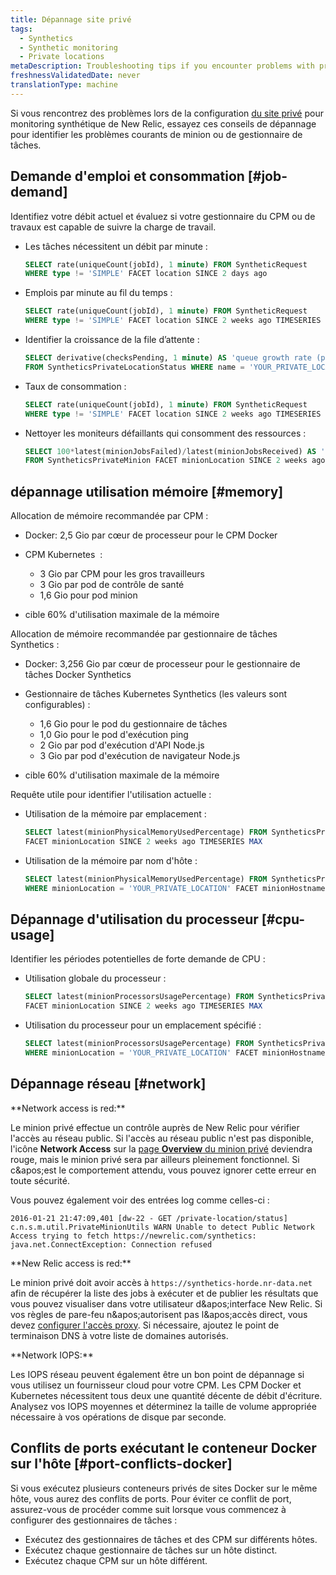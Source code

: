 ```yaml
---
title: Dépannage site privé
tags:
  - Synthetics
  - Synthetic monitoring
  - Private locations
metaDescription: Troubleshooting tips if you encounter problems with private locations or private minions or job managers with synthetic monitoring in New Relic.
freshnessValidatedDate: never
translationType: machine
---
```


Si vous rencontrez des problèmes lors de la configuration [du site privé](/docs/synthetics/new-relic-synthetics/private-locations/private-locations-overview-monitor-internal-sites-add-new-locations) pour monitoring synthétique de New Relic, essayez ces conseils de dépannage pour identifier les problèmes courants de minion ou de gestionnaire de tâches.

## Demande d&apos;emploi et consommation [#job-demand]

Identifiez votre débit actuel et évaluez si votre gestionnaire du CPM ou de travaux est capable de suivre la charge de travail.

* Les tâches nécessitent un débit par minute :

  ```sql
  SELECT rate(uniqueCount(jobId), 1 minute) FROM SyntheticRequest 
  WHERE type != 'SIMPLE' FACET location SINCE 2 days ago
  ```

* Emplois par minute au fil du temps :

  ```sql
  SELECT rate(uniqueCount(jobId), 1 minute) FROM SyntheticRequest 
  WHERE type != 'SIMPLE' FACET location SINCE 2 weeks ago TIMESERIES
  ```

* Identifier la croissance de la file d’attente :

  ```sql
  SELECT derivative(checksPending, 1 minute) AS 'queue growth rate (per minute)' 
  FROM SyntheticsPrivateLocationStatus WHERE name = 'YOUR_PRIVATE_LOCATION' SINCE 2 days ago TIMESERIES
  ```

* Taux de consommation :

  ```sql
  SELECT rate(uniqueCount(jobId), 1 minute) FROM SyntheticRequest 
  WHERE type != 'SIMPLE' FACET location SINCE 2 weeks ago TIMESERIES
  ```

* Nettoyer les moniteurs défaillants qui consomment des ressources :

  ```sql
  SELECT 100*latest(minionJobsFailed)/latest(minionJobsReceived) AS 'job failure rate (%)' 
  FROM SyntheticsPrivateMinion FACET minionLocation SINCE 2 weeks ago TIMESERIES MAX
  ```

## dépannage utilisation mémoire [#memory]

Allocation de mémoire recommandée par CPM :

* Docker: 2,5 Gio par cœur de processeur pour le CPM Docker

* CPM Kubernetes  :

  * 3 Gio par CPM pour les gros travailleurs
  * 3 Gio par pod de contrôle de santé
  * 1,6 Gio pour pod minion

* cible 60% d&apos;utilisation maximale de la mémoire

Allocation de mémoire recommandée par gestionnaire de tâches Synthetics :

* Docker: 3,256 Gio par cœur de processeur pour le gestionnaire de tâches Docker Synthetics

* Gestionnaire de tâches Kubernetes Synthetics (les valeurs sont configurables) :

  * 1,6 Gio pour le pod du gestionnaire de tâches
  * 1,0 Gio pour le pod d&apos;exécution ping
  * 2 Gio par pod d&apos;exécution d&apos;API Node.js
  * 3 Gio par pod d&apos;exécution de navigateur Node.js

* cible 60% d&apos;utilisation maximale de la mémoire

Requête utile pour identifier l&apos;utilisation actuelle :

* Utilisation de la mémoire par emplacement :

  ```sql
  SELECT latest(minionPhysicalMemoryUsedPercentage) FROM SyntheticsPrivateMinion
  FACET minionLocation SINCE 2 weeks ago TIMESERIES MAX
  ```

* Utilisation de la mémoire par nom d&apos;hôte :

  ```sql
  SELECT latest(minionPhysicalMemoryUsedPercentage) FROM SyntheticsPrivateMinion 
  WHERE minionLocation = 'YOUR_PRIVATE_LOCATION' FACET minionHostname SINCE 2 weeks ago TIMESERIES MAX
  ```

## Dépannage d&apos;utilisation du processeur [#cpu-usage]

Identifier les périodes potentielles de forte demande de CPU :

* Utilisation globale du processeur :

  ```sql
  SELECT latest(minionProcessorsUsagePercentage) FROM SyntheticsPrivateMinion 
  FACET minionLocation SINCE 2 weeks ago TIMESERIES MAX
  ```

* Utilisation du processeur pour un emplacement spécifié :

  ```sql
  SELECT latest(minionProcessorsUsagePercentage) FROM SyntheticsPrivateMinion 
  WHERE minionLocation = 'YOUR_PRIVATE_LOCATION' FACET minionHostname SINCE 2 weeks ago TIMESERIES MAX
  ```

## Dépannage réseau [#network]

<DNT>
  **Network access is red:**
</DNT>

Le minion privé effectue un contrôle auprès de New Relic pour vérifier l&apos;accès au réseau public. Si l&apos;accès au réseau public n&apos;est pas disponible, l&apos;icône <DNT>**Network Access**</DNT> sur la [page <DNT>**Overview**</DNT> du minion privé](/docs/synthetics/new-relic-synthetics/pages/synthetics-overview-page-view-monitors-performance) deviendra rouge, mais le minion privé sera par ailleurs pleinement fonctionnel. Si c&amp;apos;est le comportement attendu, vous pouvez ignorer cette erreur en toute sécurité.

Vous pouvez également voir des entrées log comme celles-ci :

```log
2016-01-21 21:47:09,401 [dw-22 - GET /private-location/status] c.n.s.m.util.PrivateMinionUtils WARN Unable to detect Public Network Access trying to fetch https://newrelic.com/synthetics: java.net.ConnectException: Connection refused
```

<DNT>
  **New Relic access is red:**
</DNT>

Le minion privé doit avoir accès à `https://synthetics-horde.nr-data.net` afin de récupérer la liste des jobs à exécuter et de publier les résultats que vous pouvez visualiser dans votre utilisateur d&amp;apos;interface New Relic. Si vos règles de pare-feu n&amp;apos;autorisent pas l&amp;apos;accès direct, vous devez [configurer l&apos;accès proxy](/docs/synthetics/new-relic-synthetics/private-locations/install-configure-private-minions). Si nécessaire, ajoutez le point de terminaison DNS à votre liste de domaines autorisés.

<DNT>
  **Network IOPS:**
</DNT>

Les IOPS réseau peuvent également être un bon point de dépannage si vous utilisez un fournisseur cloud pour votre CPM. Les CPM Docker et Kubernetes nécessitent tous deux une quantité décente de débit d&apos;écriture. Analysez vos IOPS moyennes et déterminez la taille de volume appropriée nécessaire à vos opérations de disque par seconde.

## Conflits de ports exécutant le conteneur Docker sur l&apos;hôte [#port-conflicts-docker]

Si vous exécutez plusieurs conteneurs privés de sites Docker sur le même hôte, vous aurez des conflits de ports. Pour éviter ce conflit de port, assurez-vous de procéder comme suit lorsque vous commencez à configurer des gestionnaires de tâches :

* Exécutez des gestionnaires de tâches et des CPM sur différents hôtes.
* Exécutez chaque gestionnaire de tâches sur un hôte distinct.
* Exécutez chaque CPM sur un hôte différent.